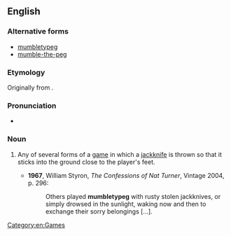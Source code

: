 ==English==
{{wikipedia}}

===Alternative forms===
* [[mumbletypeg]]
* [[mumble-the-peg]]

===Etymology===
Originally from {{compound|mumble|the|peg}}.

===Pronunciation===
* {{a|UK}} {{IPA|/ˈmʌmb(ə)ltiˌpɛɡ/}}

===Noun===
{{en-noun|-}}

# {{US}} Any of several forms of a [[game]] in which a [[jackknife]] is thrown so that it sticks into the ground close to the player's feet.
#* '''1967''', William Styron, ''The Confessions of Nat Turner'', Vintage 2004, p. 296:
#*: Others played '''mumbletypeg''' with rusty stolen jackknives, or simply drowsed in the sunlight, waking now and then to exchange their sorry belongings [...].

[[Category:en:Games]]